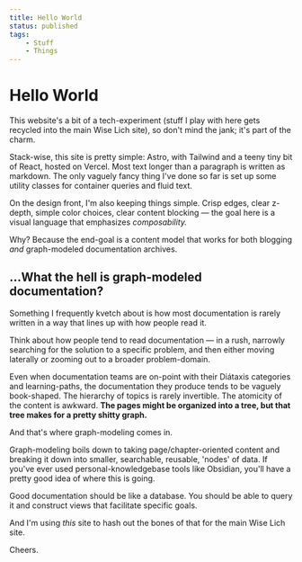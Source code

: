 ```yaml
---
title: Hello World
status: published
tags:
    - Stuff
    - Things
---
```


# Hello World

This website's a bit of a tech-experiment (stuff I play with here gets recycled into the main Wise Lich site), so don't mind the jank; it's part of the charm.

Stack-wise, this site is pretty simple: Astro, with Tailwind and a teeny tiny bit of React, hosted on Vercel.
Most text longer than a paragraph is written as markdown.
The only vaguely fancy thing I've done so far is set up some utility classes for container queries and fluid text.

On the design front, I'm also keeping things simple.
Crisp edges, clear z-depth, simple color choices, clear content blocking — the goal here is a visual language that emphasizes _composability._

Why? Because the end-goal is a content model that works for both blogging _and_ graph-modeled documentation archives.

## ...What the hell is graph-modeled documentation?

Something I frequently kvetch about is how most documentation is rarely written in a way that lines up with how people read it.

Think about how people tend to read documentation — in a rush, narrowly searching for the solution to a specific problem, and then either moving laterally or zooming out to a broader problem-domain.

Even when documentation teams are on-point with their Diátaxis categories and learning-paths, the documentation they produce tends to be vaguely book-shaped.
The hierarchy of topics is rarely invertible.
The atomicity of the content is awkward.
**The pages might be organized into a tree, but that tree makes for a pretty shitty graph.**

And that's where graph-modeling comes in.

Graph-modeling boils down to taking page/chapter-oriented content and breaking it down into smaller, searchable, reusable, 'nodes' of data.
If you've ever used personal-knowledgebase tools like Obsidian, you'll have a pretty good idea of where this is going.

Good documentation should be like a database.
You should be able to query it and construct views that facilitate specific goals.

And I'm using _this_ site to hash out the bones of that for the main Wise Lich site.

Cheers.
